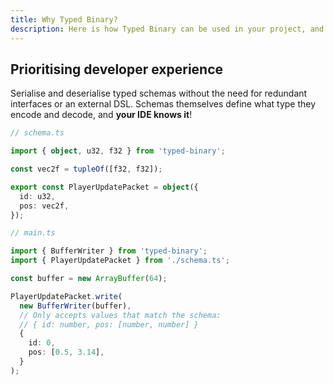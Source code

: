 ```yaml
---
title: Why Typed Binary?
description: Here is how Typed Binary can be used in your project, and what are its strengths.
---
```


## Prioritising developer experience

Serialise and deserialise typed schemas without the need for redundant interfaces or an external DSL.
Schemas themselves define what type they encode and decode, and **your IDE knows it**!

```ts
// schema.ts

import { object, u32, f32 } from 'typed-binary';

const vec2f = tupleOf([f32, f32]);

export const PlayerUpdatePacket = object({
  id: u32,
  pos: vec2f,
});

```

```ts
// main.ts

import { BufferWriter } from 'typed-binary';
import { PlayerUpdatePacket } from './schema.ts';

const buffer = new ArrayBuffer(64);

PlayerUpdatePacket.write(
  new BufferWriter(buffer),
  // Only accepts values that match the schema:
  // { id: number, pos: [number, number] }
  {
    id: 0,
    pos: [0.5, 3.14],
  }
);
```

